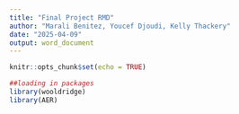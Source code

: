 ```yaml
---
title: "Final Project RMD"
author: "Marali Benitez, Youcef Djoudi, Kelly Thackery"
date: "2025-04-09"
output: word_document
---
```


```r
knitr::opts_chunk$set(echo = TRUE)
```

```r
##loading in packages
library(wooldridge)
library(AER)
```

